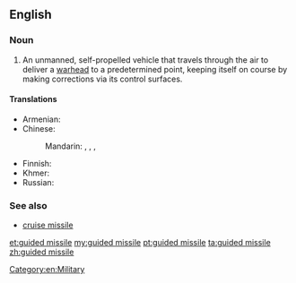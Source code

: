 ==English==

===Noun===
{{wikipedia}}
{{en-noun|head=[[guided]] [[missile]]}}

# An unmanned, self-propelled vehicle that travels through the air to deliver a [[warhead]] to a predetermined point, keeping itself on course by making corrections via its control surfaces.

====Translations====
{{trans-top|unmanned, self-propelled vehicle that travels through the air}}
* Armenian: {{t|hy|կառավարելի հրթիռ|sc=Armn}}
* Chinese:
*: Mandarin: {{t|cmn|導彈|sc=Hani}}, {{t+|cmn|导弹|tr=dǎodàn|sc=Hani}}, {{t+|cmn|導向飛彈|sc=Hani}}, {{t|cmn|导向飞弹|tr=dǎoxiàng fēidàn|sc=Hani}}
{{trans-mid}}
* Finnish: {{t+|fi|ohjus}}
* Khmer: {{t|km|កាំជ្រួចផ្លោងបញ្ជាទិស|tr=kamcruəc plaoŋ bɑɲcie tɨh|sc=Khmr}}
* Russian: {{t|ru|управля́емая раке́та|sc=Cyrl}}
{{trans-bottom}}

===See also===
*[[cruise missile]]

[[Category:en:Military]]

[[et:guided missile]]
[[my:guided missile]]
[[pt:guided missile]]
[[ta:guided missile]]
[[zh:guided missile]]